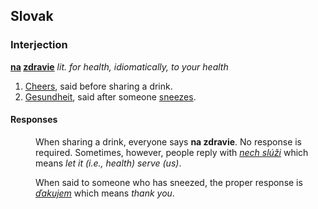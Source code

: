 == Slovak ==
=== Interjection ===
'''[[na]] [[zdravie]]''' ''lit. for health, idiomatically, to your health''
# [[Cheers]], said before sharing a drink.
# [[Gesundheit]], said after someone [[sneeze|sneezes]].

==== Responses ====
: When sharing a drink, everyone says '''na zdravie'''. No response is required. Sometimes, however, people reply with ''[[nech slúži]]'' which means ''let it (i.e., health) serve (us)''.

: When said to someone who has sneezed, the proper response is ''[[ďakujem]]'' which means ''thank you''.
